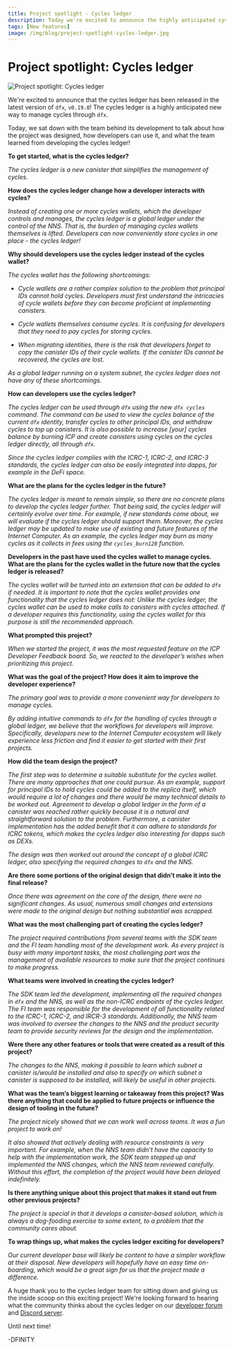 ```yaml
---
title: Project spotlight - Cycles ledger
description: Today we're excited to announce the highly anticipated cycles ledger has been released in the latest dfx version, 0.19.0!
tags: [New features]
image: /img/blog/project-spotlight-cycles-ledger.jpg
---
```


# Project spotlight: Cycles ledger

![Project spotlight: Cycles ledger](/img/blog/project-spotlight-cycles-ledger.jpg)

We're excited to announce that the cycles ledger has been released in the latest version of `dfx`, `v0.19.0`! The cycles ledger is a highly anticipated new way to manage cycles through `dfx`.

Today, we sat down with the team behind its development to talk about how the project was designed, how developers can use it, and what the team learned from developing the cycles ledger! 

**To get started, what is the cycles ledger?**

*The cycles ledger is a new canister that simplifies the management of cycles.*

**How does the cycles ledger change how a developer interacts with cycles?**

*Instead of creating one or more cycles wallets, which the developer controls and manages, the cycles ledger is a global ledger under the control of the NNS. That is, the burden of managing cycles wallets themselves is lifted. Developers can now conveniently store cycles in one place - the cycles ledger!*

**Why should developers use the cycles ledger instead of the cycles wallet?**

*The cycles wallet has the following shortcomings:*

- *Cycle wallets are a rather complex solution to the problem that principal IDs cannot hold cycles. Developers must first understand the intricacies of cycle wallets before they can become proficient at implementing canisters.*

- *Cycle wallets themselves consume cycles. It is confusing for developers that they need to pay cycles for storing cycles.*

- *When migrating identities, there is the risk that developers forget to copy the canister IDs of their cycle wallets. If the canister IDs cannot be recovered, the cycles are lost.*

*As a global ledger running on a system subnet, the cycles ledger does not have any of these shortcomings.*

**How can developers use the cycles ledger?**

*The cycles ledger can be used through `dfx` using the new `dfx cycles` command. The command can be used to view the cycles balance of the current `dfx` identity, transfer cycles to other principal IDs, and withdraw cycles to top up canisters. It is also possible to increase [your] cycles balance by burning ICP and create canisters using cycles on the cycles ledger directly, all through `dfx`.*

*Since the cycles ledger complies with the ICRC-1, ICRC-2, and ICRC-3 standards, the cycles ledger can also be easily integrated into dapps, for example in the DeFi space.*

**What are the plans for the cycles ledger in the future?**

*The cycles ledger is meant to remain simple, so there are no concrete plans to develop the cycles ledger further. That being said, the cycles ledger will certainly evolve over time. For example, if new standards come about, we will evaluate if the cycles ledger should support them. Moreover, the cycles ledger may be updated to make use of existing and future features of the Internet Computer. As an example, the cycles ledger may burn as many cycles as it collects in fees using the `cycles_burn128` function.*

**Developers in the past have used the cycles wallet to manage cycles. What are the plans for the cycles wallet in the future now that the cycles ledger is released?**

*The cycles wallet will be turned into an extension that can be added to `dfx` if needed. It is important to note that the cycles wallet provides one functionality that the cycles ledger does not: Unlike the cycles ledger, the cycles wallet can be used to make calls to canisters with cycles attached. If a developer requires this functionality, using the cycles wallet for this purpose is still the recommended approach.*

**What prompted this project?**

*When we started the project, it was the most requested feature on the ICP Developer Feedback board. So, we reacted to the developer’s wishes when prioritizing this project.*

**What was the goal of the project? How does it aim to improve the developer experience?**

*The primary goal was to provide a more convenient way for developers to manage cycles.*

*By adding intuitive commands to `dfx` for the handling of cycles through a global ledger, we believe that the workflows for developers will improve. Specifically, developers new to the Internet Computer ecosystem will likely experience less friction and find it easier to get started with their first projects.*

**How did the team design the project?**

*The first step was to determine a suitable substitute for the cycles wallet. There are many approaches that one could pursue. As an example, support for principal IDs to hold cycles could be added to the replica itself, which would require a lot of changes and there would be many technical details to be worked out. Agreement to develop a global ledger in the form of a canister was reached rather quickly because it is a natural and straightforward solution to the problem. Furthermore, a canister implementation has the added benefit that it can adhere to standards for ICRC tokens, which makes the cycles ledger also interesting for dapps such as DEXs.*

*The design was then worked out around the concept of a global ICRC ledger, also specifying the required changes to `dfx` and the NNS.*

**Are there some portions of the original design that didn’t make it into the final release?**

*Once there was agreement on the core of the design, there were no significant changes. As usual, numerous small changes and extensions were made to the original design but nothing substantial was scrapped.*

**What was the most challenging part of creating the cycles ledger?**

*The project required contributions from several teams with the SDK team and the FI team handling most of the development work. As every project is busy with many important tasks, the most challenging part was the management of available resources to make sure that the project continues to make progress.*

**What teams were involved in creating the cycles ledger?**

*The SDK team led the development, implementing all the required changes in `dfx` and the NNS, as well as the non-ICRC endpoints of the cycles ledger. The FI team was responsible for the development of all functionality related to the ICRC-1, ICRC-2, and IRCR-3 standards. Additionally, the NNS team was involved to oversee the changes to the NNS and the product security team to provide security reviews for the design and the implementation.*

**Were there any other features or tools that were created as a result of this project?**

*The changes to the NNS, making it possible to learn which subnet a canister is/would be installed and also to specify on which subnet a canister is supposed to be installed, will likely be useful in other projects.*

**What was the team’s biggest learning or takeaway from this project? Was there anything that could be applied to future projects or influence the design of tooling in the future?**

*The project nicely showed that we can work well across teams. It was a fun project to work on!*

*It also showed that actively dealing with resource constraints is very important. For example, when the NNS team didn’t have the capacity to help with the implementation work, the SDK team stepped up and implemented the NNS changes, which the NNS team reviewed carefully. Without this effort, the completion of the project would have been delayed indefinitely.*

**Is there anything unique about this project that makes it stand out from other previous projects?**

*The project is special in that it develops a canister-based solution, which is always a dog-fooding exercise to some extent, to a problem that the community cares about.*

**To wrap things up, what makes the cycles ledger exciting for developers?**

*Our current developer base will likely be content to have a simpler workflow at their disposal. New developers will hopefully have an easy time on-boarding, which would be a great sign for us that the project made a difference.*

A huge thank you to the cycles ledger team for sitting down and giving us the inside scoop on this exciting project! We're looking forward to hearing what the community thinks about the cycles ledger on our [developer forum](https://forum.dfinity.org/) and [Discord server](https://discord.gg/jnjVVQaE2C).

Until next time!

-DFINITY
